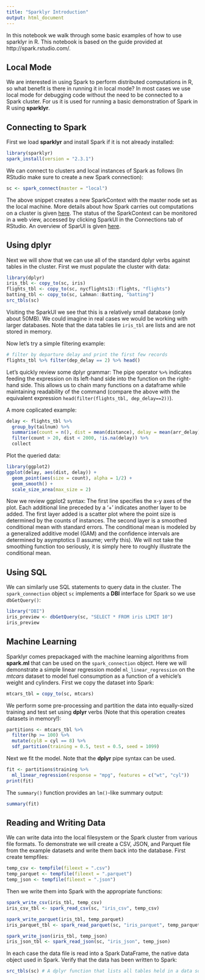 ```yaml
---
title: "Sparklyr Introduction"
output: html_document
---
```


In this notebook we walk through some basic examples of how to use sparklyr in R. This notebook is based on the guide provided at http://spark.rstudio.com/. 

## Local Mode
We are interested in using Spark to perform distributed computations in R, so what benefit is there in running it in local mode? In most cases we use local mode for debugging code without the need to be connected to a Spark cluster. For us it is used for running a basic  demonstration of Spark in R using **sparklyr**.

## Connecting to Spark
First we load **sparklyr** and install Spark if it is not already installed:
```r
library(sparklyr)
spark_install(version = "2.3.1")
```
We can connect to clusters and local instances of Spark as follows (In RStudio make sure to create a new Spark connection):
```r
sc <- spark_connect(master = "local")
```
The above snippet creates a new SparkContext with the master node set as the local machine. More details about how Spark carries out computations on a cluster is given [here](http://spark.apache.org/docs/latest/cluster-overview.html). The status of the SparkContext can be monitored in a web view, accessed by clicking SparkUI in the Connections tab of RStudio. An overview of SparUI is given [here](https://jaceklaskowski.gitbooks.io/mastering-apache-spark/content/spark-webui.html).

## Using dplyr
Next we will show that we can use all of the standard dplyr verbs against tables in the cluster. First we must populate the cluster with data:
```r
library(dplyr)
iris_tbl <- copy_to(sc, iris)
flights_tbl <- copy_to(sc, nycflights13::flights, "flights")
batting_tbl <- copy_to(sc, Lahman::Batting, "batting")
src_tbls(sc)
```
Visiting the SparkUI we see that this is a relatively small database (only about 50MB). We could imagine in real cases we would be working with larger databases. Note that the data tables lie `iris_tbl` are lists and are not stored in memory.

Now let's try a simple filtering example:
```r
# filter by departure delay and print the first few records
flights_tbl %>% filter(dep_delay == 2) %>% head()
```
Let's quickly review some dplyr grammar: The pipe operator `%>%` indicates feeding the expression on its left-hand side into the function on the right-hand side. This allows us to chain many functions on a dataframe while maintaining readability of the command (compare the above with the equivalent expression `head(filter(flights_tbl, dep_delay==2))`).

A more coplicated example:
```r
delay <- flights_tbl %>% 
  group_by(tailnum) %>%
  summarise(count = n(), dist = mean(distance), delay = mean(arr_delay)) %>%
  filter(count > 20, dist < 2000, !is.na(delay)) %>%
  collect
```
Plot the queried data:
```r
library(ggplot2)
ggplot(delay, aes(dist, delay)) +
  geom_point(aes(size = count), alpha = 1/2) +
  geom_smooth() +
  scale_size_area(max_size = 2)
```
Now we review ggplot2 syntax: The first line specifies the x-y axes of the plot. Each additional line preceded by a '+' indicates another layer to be added. The first layer added is a scatter plot where the point size is determined by the counts of instances. The second layer is a smoothed conditional mean with standard errors. The conditional mean is modeled by a generalized additive model (GAM) and the confidence intervals are determined by asymptotics (I assume;  verify this). We will not take the smoothing function too seriously, it is simply here to roughly illustrate the conditional mean.

## Using SQL
We can similarly use SQL statements to query data in the cluster. The `spark_connection` object `sc` implements a **DBI** interface for Spark so we use `dbGetQuery()`:
```r
library("DBI")
iris_preview <- dbGetQuery(sc, "SELECT * FROM iris LIMIT 10")
iris_preview
```

## Machine Learning
Sparklyr comes prepackaged with the machine learning algorithms from **spark.ml** that can be used on the `spark_connection` object. Here we will demonstrate a simple linear regression model `ml_linear_regression` on the *mtcars* dataset to model fuel consumption as a function of a vehicle's weight and cylinders. First we copy the dataset into Spark:
```r
mtcars_tbl = copy_to(sc, mtcars)
```
We perform some pre-processing and partition the data into equally-sized training and test set using **dplyr** verbs (Note that this operation creates datasets in memory!):
```r
partitions <- mtcars_tbl %>%
  filter(hp >= 100) %>%
  mutate(cyl8 = cyl == 8) %>%
  sdf_partition(training = 0.5, test = 0.5, seed = 1099)
```
Next we fit the model. Note that the **dplyr** pipe syntax can be used.
```r
fit <- partitions$training %>%
  ml_linear_regression(response = "mpg", features = c("wt", "cyl"))
print(fit)
```
The `summary()` function provides an `lm()`-like summary output:
```r
summary(fit)
```

## Reading and Writing Data
We can write data into the local filesystem or the Spark cluster from various file formats. To demonstrate we will create a CSV, JSON, and Parquet file from the example datasets and write them  back into the database. First create tempfiles:
```r
temp_csv <- tempfile(fileext = ".csv")
temp_parquet <- tempfile(fileext = ".parquet")
temp_json <- tempfile(fileext = ".json")
```
Then we write them into Spark with the appropriate functions:
```r
spark_write_csv(iris_tbl, temp_csv)
iris_csv_tbl <- spark_read_csv(sc, "iris_csv", temp_csv)

spark_write_parquet(iris_tbl, temp_parquet)
iris_parquet_tbl <- spark_read_parquet(sc, "iris_parquet", temp_parquet)

spark_write_json(iris_tbl, temp_json)
iris_json_tbl <- spark_read_json(sc, "iris_json", temp_json)
```
In each case the data file is read into a Spark DataFrame, the native data object used in Spark. Verify that the data has been written to Spark:
```r
src_tbls(sc) # A dplyr function that lists all tables held in a data source
```


